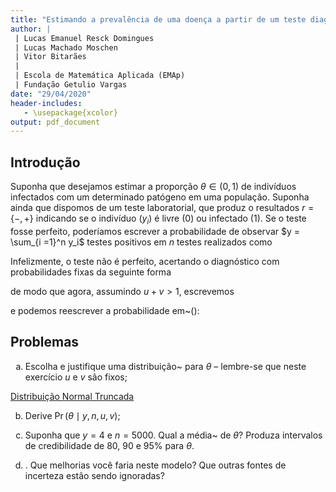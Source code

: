```yaml
---
title: "Estimando a prevalência de uma doença a partir de um teste diagnóstico"
author: |
 | Lucas Emanuel Resck Domingues
 | Lucas Machado Moschen
 | Vitor Bitarães
 | 
 | Escola de Matemática Aplicada (EMAp)
 | Fundação Getulio Vargas
date: "29/04/2020"
header-includes:
   - \usepackage{xcolor}
output: pdf_document
---
```


## Introdução

Suponha que desejamos estimar a proporção $\theta \in (0, 1)$ de indivíduos infectados com um determinado patógeno em uma população.
Suponha ainda que dispomos de um teste laboratorial, que produz o resultados $r = \{-, +\}$ indicando se o indivíduo ($y_i$) é livre ($0$) ou infectado ($1$).
Se o teste fosse perfeito, poderíamos escrever a probabilidade de observar $y = \sum_{i =1}^n y_i$ testes positivos em $n$ testes realizados como\footnote{Porquê?}

\begin{equation}
\label{eq:prev_simple}
 \operatorname{Pr}\left( y \mid \theta, n \right) = \binom{n}{y} \theta^y (1-\theta)^{n-y}. 
\end{equation}

Infelizmente, o teste não é perfeito, acertando o diagnóstico com probabilidades fixas da seguinte forma\footnote{Naturalmente, $u, v \in (0, 1) \times (0, 1)$, levando em conta a restrição $u + v > 1$.}

\begin{align}
%  \operatorname{Pr}\left(\right)
 \operatorname{Pr}\left(\ r = + \mid y_i = 0 \right) &:= 1-u,\\
 \operatorname{Pr}\left( r = - \mid y_i = 1 \right) &:= 1-v,
\end{align}

de modo que agora, assumindo $u + v > 1$, escrevemos\footnote{Exercício bônus: mostre porquê.}

\begin{equation}
  \operatorname{Pr}\left(r = + \mid \theta, u, v \right) := \theta ( 1- v) + (1-\theta)u,
\end{equation}
e podemos reescrever a probabilidade em~(\ref{eq:prev_simple}):
\begin{equation}
 \operatorname{Pr}\left(y \mid \theta, n, u, v\right) = \binom{n}{y} \left[ u + \theta ( 1- (u  + v)) \right]^{y} \left[ 1 -u - \theta (1 -(u + v))\right]^{n-y}.
\end{equation}





## Problemas

a) Escolha e justifique uma distribuição~\textit{a priori} para $\theta$ -- lembre-se que neste exercício $u$ e $v$ são fixos;
 
 \textbf{Resposta:}
 
\textcolor{red}{Uma primeira idea é a distribuição BETA que já conversamos em aula.}

\textcolor{red}{Procurar usadas na biografia. }

\textcolor{red}{O que acham de usar a distribuição normal truncada?}

[Distribuição Normal Truncada](https://en.wikipedia.org/wiki/Truncated_normal_distribution#Definitions)
 
b) Derive $\operatorname{Pr}(\theta \mid y, n, u, v)$;
 
 \textbf{Resposta:}
 
c) Suponha que $y = 4$ e $n = 5000$.
 Qual a média~\textit{a posteriori} de $\theta$?
 Produza intervalos de credibilidade de $80$, $90$ e $95$\% para $\theta$. 
 
 \textbf{Resposta:}
 
d) \textbf{Bônus}. Que melhorias você faria neste modelo? Que outras fontes de incerteza estão sendo ignoradas?
 
 \textbf{Resposta:}